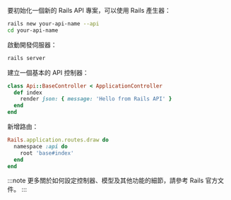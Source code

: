 要初始化一個新的 Rails API 專案，可以使用 Rails 產生器：

```bash
rails new your-api-name --api
cd your-api-name
```

啟動開發伺服器：

```bash
rails server
```

建立一個基本的 API 控制器：

```ruby title="app/controllers/api/base_controller.rb"
class Api::BaseController < ApplicationController
  def index
    render json: { message: 'Hello from Rails API' }
  end
end
```

新增路由：

```ruby title="config/routes.rb"
Rails.application.routes.draw do
  namespace :api do
    root 'base#index'
  end
end
```

:::note
更多關於如何設定控制器、模型及其他功能的細節，請參考 Rails 官方文件。
:::
